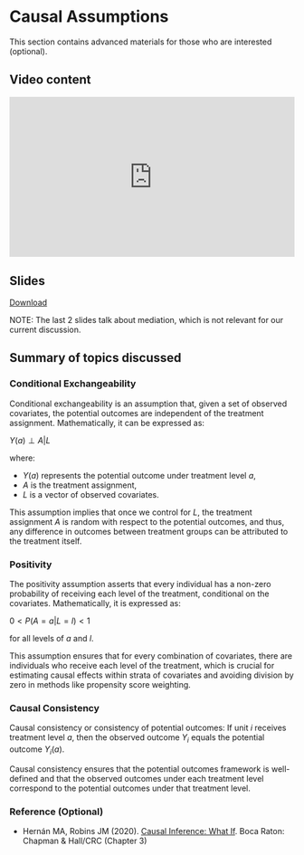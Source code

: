 # Causal Assumptions {.unnumbered}

::: {.callout-note}
This section contains advanced materials for those who are interested (optional).
:::

## Video content

::: {style="position: relative; padding-bottom: 56.25%; height: 0; overflow: hidden;"}
<iframe src="https://www.youtube.com/embed/ypfnwbLn7DU" style="position: absolute; top: 0; left: 0; width: 100%; height: 100%; border:0;" allowfullscreen>

</iframe>
:::

## Slides

[Download](https://github.com/ehsanx/PS-survey/raw/main/slides/6CausalAssumptions.pdf)

NOTE: The last 2 slides talk about mediation, which is not relevant for our current discussion.

## Summary of topics discussed 

### Conditional Exchangeability

Conditional exchangeability is an assumption that, given a set of observed covariates, the potential outcomes are independent of the treatment assignment. Mathematically, it can be expressed as:

$Y(a)\perp A| L$

where:

- $Y(a)$ represents the potential outcome under treatment level $a$,
- $A$ is the treatment assignment,
- $L$ is a vector of observed covariates.

This assumption implies that once we control for $L$, the treatment assignment $A$ is random with respect to the potential outcomes, and thus, any difference in outcomes between treatment groups can be attributed to the treatment itself.

### Positivity

The positivity assumption asserts that every individual has a non-zero probability of receiving each level of the treatment, conditional on the covariates. Mathematically, it is expressed as:

$0 < P(A = a | L = l) < 1$

for all levels of $a$ and $l$.

This assumption ensures that for every combination of covariates, there are individuals who receive each level of the treatment, which is crucial for estimating causal effects within strata of covariates and avoiding division by zero in methods like propensity score weighting.

### Causal Consistency

Causal consistency or consistency of potential outcomes: If unit $i$ receives treatment level $a$, then the observed outcome $Y_i$ equals the potential outcome $Y_i(a)$.

Causal consistency ensures that the potential outcomes framework is well-defined and that the observed outcomes under each treatment level correspond to the potential outcomes under that treatment level.

### Reference (Optional)

- Hernán MA, Robins JM (2020). [Causal Inference: What If](https://www.hsph.harvard.edu/miguel-hernan/causal-inference-book/). Boca Raton: Chapman & Hall/CRC (Chapter 3)